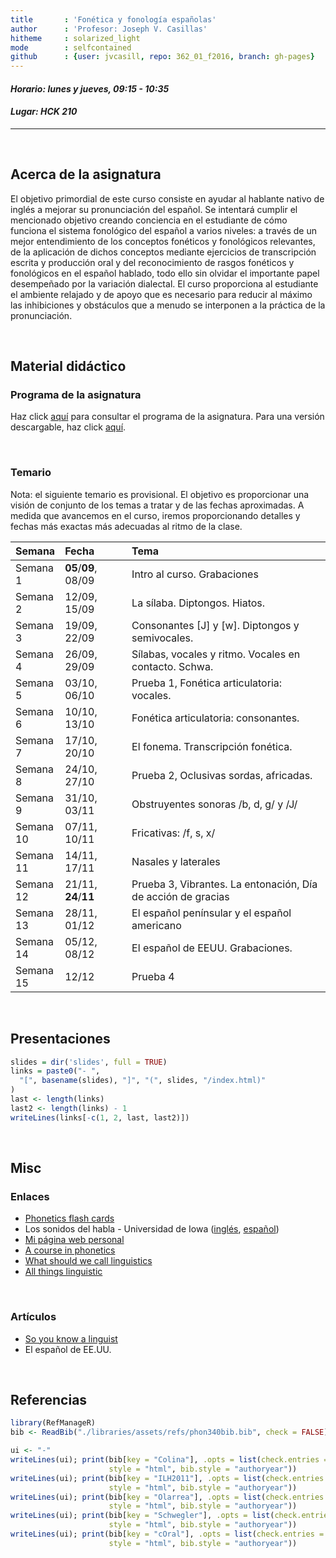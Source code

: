```yaml
---
title       : 'Fonética y fonología españolas'
author      : 'Profesor: Joseph V. Casillas'
hitheme     : solarized_light
mode        : selfcontained
github      : {user: jvcasill, repo: 362_01_f2016, branch: gh-pages}
---
```


#### *Horario: lunes y jueves, 09:15 - 10:35*

#### *Lugar: HCK 210*

----

</br> 

## Acerca de la asignatura

El objetivo primordial de este curso consiste en ayudar al hablante nativo de 
inglés a mejorar su pronunciación del español. Se intentará cumplir el 
mencionado objetivo creando conciencia en el estudiante de cómo funciona el 
sistema fonológico del español a varios niveles: a través de un mejor 
entendimiento de los conceptos fonéticos y fonológicos relevantes, de la 
aplicación de dichos conceptos mediante ejercicios de transcripción escrita y 
producción oral y del reconocimiento de rasgos fonéticos y fonológicos en el 
español hablado, todo ello sin olvidar el importante papel desempeñado por la 
variación dialectal. El curso proporciona al estudiante el ambiente relajado y 
de apoyo que es necesario para reducir al máximo las inhibiciones y obstáculos 
que a menudo se interponen a la práctica de la pronunciación.

</br> 

## Material didáctico

### Programa de la asignatura

Haz click [aquí](http://www.jvcasillas.com/362_01_f2016/slides/00_programa/index.html) para 
consultar el programa de la asignatura. Para una versión descargable, 
haz click [aquí](http://www.jvcasillas.com/362_01_f2016/libraries/assets/programa/index.pdf).

</br> 

### Temario

Nota: el siguiente temario es provisional. El objetivo es proporcionar una 
visión de conjunto de los temas a tratar y de las fechas aproximadas. A medida 
que avancemos en el curso, iremos proporcionando detalles y fechas más exactas 
más adecuadas al ritmo de la clase.

|   Semana  |        Fecha         |                             Tema                             |
| :-------- | :------------------- | :----------------------------------------------------------- |
| Semana 1  | **05**/**09**, 08/09 | Intro al curso. Grabaciones                                  |
| Semana 2  | 12/09, 15/09         | La sílaba. Diptongos. Hiatos.                                |
| Semana 3  | 19/09, 22/09         | Consonantes [J] y [w]. Diptongos y semivocales.              |
| Semana 4  | 26/09, 29/09         | Sílabas, vocales y ritmo. Vocales en contacto. Schwa.        |
| Semana 5  | 03/10, 06/10         | Prueba 1, Fonética articulatoria: vocales.                   |
| Semana 6  | 10/10, 13/10         | Fonética articulatoria: consonantes.                         |
| Semana 7  | 17/10, 20/10         | El fonema. Transcripción fonética.                           |
| Semana 8  | 24/10, 27/10         | Prueba 2, Oclusivas sordas, africadas.                       |
| Semana 9  | 31/10, 03/11         | Obstruyentes sonoras /b, d, g/ y /J/                         |
| Semana 10 | 07/11, 10/11         | Fricativas: /f, s, x/                                        |
| Semana 11 | 14/11, 17/11         | Nasales y laterales                                          |
| Semana 12 | 21/11, **24**/**11** | Prueba 3, Vibrantes. La entonación, Día de acción de gracias |
| Semana 13 | 28/11, 01/12         | El español penínsular y el español americano                 |
| Semana 14 | 05/12, 08/12         | El español de EEUU. Grabaciones.                             |
| Semana 15 | 12/12                | Prueba 4                                                     |


</br> 

## Presentaciones

```r
slides = dir('slides', full = TRUE)
links = paste0("- ", 
  "[", basename(slides), "]", "(", slides, "/index.html)"
)
last <- length(links)
last2 <- length(links) - 1
writeLines(links[-c(1, 2, last, last2)])
```

</br> 


## Misc

### Enlaces

- [Phonetics flash cards](https://quizlet.com/93374714/fonetica-flash-cards/)
- Los sonidos del habla - Universidad de Iowa ([inglés](http://soundsofspeech.uiowa.edu/english/english.html), [español](http://soundsofspeech.uiowa.edu/spanish/spanish.html))
- [Mi página web personal](http://www.jvcasillas.com)
- [A course in phonetics](http://linguistics.berkeley.edu/acip/)
- [What should we call linguistics](http://whatshouldwecalllinguistics.tumblr.com)
- [All things linguistic](http://allthingslinguistic.com)

</br> 

### Artículos

- [So you know a linguist](http://www.slideshare.net/Jayelem/so-you-know-a-linguist)
- El español de EE.UU.


</br> 


## Referencias

```r
library(RefManageR)
bib <- ReadBib("./libraries/assets/refs/phon340bib.bib", check = FALSE)
```


```r
ui <- "-"
writeLines(ui); print(bib[key = "Colina"], .opts = list(check.entries = FALSE, 
					  style = "html", bib.style = "authoryear"))
writeLines(ui); print(bib[key = "ILH2011"], .opts = list(check.entries = FALSE, 
					  style = "html", bib.style = "authoryear"))
writeLines(ui); print(bib[key = "Olarrea"], .opts = list(check.entries = FALSE, 
					  style = "html", bib.style = "authoryear"))
writeLines(ui); print(bib[key = "Schwegler"], .opts = list(check.entries = FALSE, 
					  style = "html", bib.style = "authoryear"))
writeLines(ui); print(bib[key = "cOral"], .opts = list(check.entries = FALSE, 
					  style = "html", bib.style = "authoryear"))
```

</br></br>






